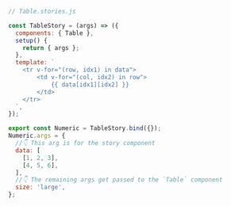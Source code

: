```js
// Table.stories.js

const TableStory = (args) => ({
  components: { Table },
  setup() {
    return { args };
  },
  template: `
    <tr v-for="(row, idx1) in data">
        <td v-for="(col, idx2) in row">
            {{ data[idx1][idx2] }}
        </td>
    </tr>
  `,
});

export const Numeric = TableStory.bind({});
Numeric.args = {
  //👇 This arg is for the story component
  data: [
    [1, 2, 3],
    [4, 5, 6],
  ],
  //👇 The remaining args get passed to the `Table` component
  size: 'large',
};
```